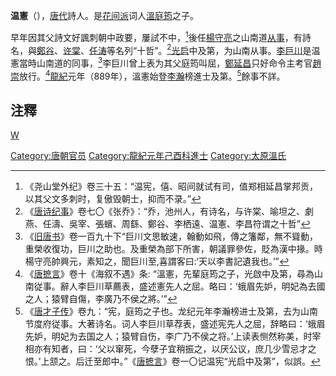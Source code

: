 '''温憲'''（{{bd|840年|？|890年|？|catIdx=W温}}），[[唐代|唐代]]詩人。是[[花间派|花间派]]词人[[溫庭筠|溫庭筠]]之子。

早年因其父詩文好諷刺朝中政要，屢試不中，<ref>《尧山堂外纪》卷三十五：“温宪，僖、昭间就试有司，值郑相延昌掌邦贡，以其父文多刺时，复傲毁朝士，抑而不录。”</ref>後任[[楊守亮|楊守亮]]之山南道[[从事|从事]]，有詩名，與[[鄭谷|鄭谷]]、[[许棠|许棠]]、[[任涛|任涛]]等名列“十哲”。<ref>《[[唐诗纪事|唐诗纪事]]》卷七〇《张乔》：“乔，池州人，有诗名，与许棠、喻坦之、劇燕、任濤、吳宰、張蠙、周繇、鄭谷、李栖遠、温憲、李昌符谓之十哲”</ref>[[光启|光启]]中及第，为山南从事。[[李巨川|李巨川]]是温憲當時山南道的同事，<ref>《[[旧唐书|旧唐书]]》卷一百九十下“巨川文思敏速，翰動如飛，傳之籓鄰，無不聳動，重榮收復功，巨川之助也。及重榮為部下所害，朝議罪參佐，貶為漢中掾。時楊守亮帥興元，素知之，聞巨川至,喜謂客曰:‘天以李書記遺我也。’”</ref>李巨川曾上表为其父庭筠叫屈，[[鄭延昌|鄭延昌]]只好命令主考官[[趙崇|趙崇]]放行。<ref>《[[唐摭言|唐摭言]]》卷十《海叙不遇》条: “溫憲，先輩庭筠之子，光啟中及第，尋為山南従事。辭人李巨川草薦表，盛述憲先人之屈。略曰：‘蛾眉先妒，明妃為去國之人；猿臂自傷，李廣乃不侯之將。’”</ref>[[龍紀|龍紀]]元年（889年），溫憲始登[[李瀚|李瀚]]榜進士及第。<ref>《[[唐才子传|唐才子传]]》卷九：“宪，庭筠之子也。龙纪元年李瀚榜进士及第，去为山南节度府従事。大著诗名。词人李巨川草荐表，盛述宪先人之屈，辞略曰：‘蛾眉先妒，明妃为去国之人；猿臂自伤，李广乃不侯之将。’上读表恻然称美，时宰相亦有知者，曰：‘父以窜死，今孽子宜稍振之，以厌公议，庶几少雪忌才之恨。’上颔之。后迁至郎中。”《[[唐摭言|唐摭言]]》卷一〇记温宪“光启中及第”，似誤。</ref>餘事不詳。

==注釋==
{{reflist|2}}

[[category:唐朝詩人|W]]
[[Category:唐朝官员|Category:唐朝官员]]
[[Category:龍紀元年己酉科進士|Category:龍紀元年己酉科進士]]
[[Category:太原溫氏|Category:太原溫氏]]
